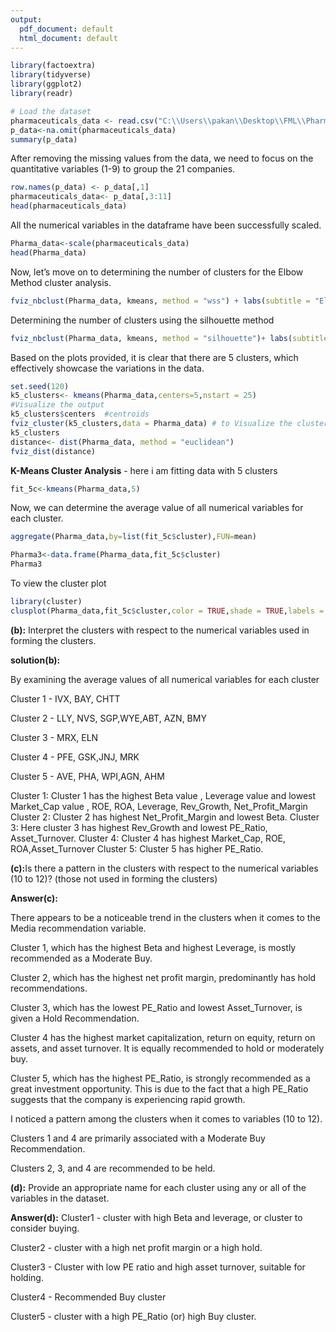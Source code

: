 ---
output:
  pdf_document: default
  html_document: default
---
```{r}
library(factoextra)
library(tidyverse)
library(ggplot2)
library(readr)

# Load the dataset
pharmaceuticals_data <- read.csv("C:\\Users\\pakan\\Desktop\\FML\\Pharmaceuticals.csv")
p_data<-na.omit(pharmaceuticals_data)
summary(p_data)

```

After removing the missing values from the data, we need to focus on the quantitative variables (1-9) to group the 21 companies.

```{r}
row.names(p_data) <- p_data[,1]
pharmaceuticals_data<- p_data[,3:11]
head(pharmaceuticals_data)
```

All the numerical variables in the dataframe have been successfully scaled.

```{r}
Pharma_data<-scale(pharmaceuticals_data)
head(Pharma_data)
```

Now, let's move on to determining the number of clusters for the Elbow Method cluster analysis.

```{r}
fviz_nbclust(Pharma_data, kmeans, method = "wss") + labs(subtitle = "Elbow Method")
```

Determining the number of clusters using the silhouette method

```{r}
fviz_nbclust(Pharma_data, kmeans, method = "silhouette")+ labs(subtitle = "Silhouette Method")
```

Based on the plots provided, it is clear that there are 5 clusters, which effectively showcase the variations in the data.

```{r}
set.seed(120)
k5_clusters<- kmeans(Pharma_data,centers=5,nstart = 25) 
#Visualize the output
k5_clusters$centers  #centroids
fviz_cluster(k5_clusters,data = Pharma_data) # to Visualize the clusters
k5_clusters
distance<- dist(Pharma_data, method = "euclidean")
fviz_dist(distance)
```


**K-Means Cluster Analysis** - here i am fitting data with 5 clusters

```{r}
fit_5c<-kmeans(Pharma_data,5)
```

Now, we can determine the average value of all numerical variables for each cluster.



```{r}
aggregate(Pharma_data,by=list(fit_5c$cluster),FUN=mean)
```
```{r}
Pharma3<-data.frame(Pharma_data,fit_5c$cluster)
Pharma3
```

To view the cluster plot

```{r}
library(cluster)
clusplot(Pharma_data,fit_5c$cluster,color = TRUE,shade = TRUE,labels = 2,lines = 0)
```
**(b):**
Interpret the clusters with respect to the numerical variables used in forming the clusters.


**solution(b):**

By examining the average values of all numerical variables for each cluster


Cluster 1 - IVX, BAY, CHTT 

Cluster 2 - LLY, NVS, SGP,WYE,ABT, AZN, BMY

Cluster 3 - MRX, ELN

Cluster 4 -  PFE, GSK,JNJ, MRK

Cluster 5 - AVE, PHA, WPI,AGN, AHM

Cluster 1: Cluster 1 has the highest Beta value  , Leverage value  and lowest Market_Cap value , ROE, ROA, Leverage, Rev_Growth, Net_Profit_Margin
Cluster 2: Cluster 2  has highest Net_Profit_Margin and lowest Beta.
Cluster 3: Here cluster 3 has highest Rev_Growth and lowest PE_Ratio, Asset_Turnover.
Cluster 4: Cluster 4  has highest Market_Cap, ROE, ROA,Asset_Turnover 
Cluster 5: Cluster 5 has higher PE_Ratio.

**(c):**Is there a pattern in the clusters with respect to the numerical variables (10 to 12)? (those not used in forming the clusters)


**Answer(c):**


There appears to be a noticeable trend in the clusters when it comes to the Media recommendation variable.

Cluster 1, which has the highest Beta and highest Leverage, is mostly recommended as a Moderate Buy.

Cluster 2, which has the highest net profit margin, predominantly has hold recommendations.

Cluster 3, which has the lowest PE_Ratio and lowest Asset_Turnover, is given a Hold Recommendation.

Cluster 4 has the highest market capitalization, return on equity, return on assets, and asset turnover. It is equally recommended to hold or moderately buy.

Cluster 5, which has the highest PE_Ratio, is strongly recommended as a great investment opportunity. This is due to the fact that a high PE_Ratio suggests that the company is experiencing rapid growth.

I noticed a pattern among the clusters when it comes to variables (10 to 12).

Clusters 1 and 4 are primarily associated with a Moderate Buy Recommendation.

Clusters 2, 3, and 4 are recommended to be held.

                                                      
**(d):**
Provide an appropriate name for each cluster using any or all of the variables in the dataset.

**Answer(d):**
Cluster1 - cluster with high Beta and leverage, or cluster to consider buying. 

Cluster2 - cluster with a high net profit margin or a high hold.

Cluster3 - Cluster with low PE ratio and high asset turnover, suitable for holding.

Cluster4 - Recommended Buy cluster

Cluster5 - cluster with a high PE_Ratio (or) high Buy cluster.


